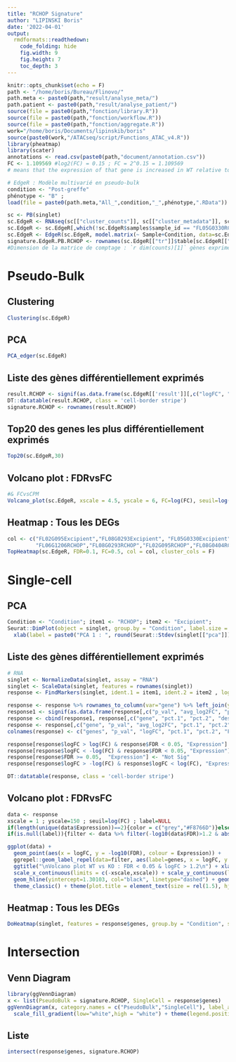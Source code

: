 ```yaml
---
title: "RCHOP Signature"
author: "LIPINSKI Boris"
date: '2022-04-01'
output:
  rmdformats::readthedown:
    code_folding: hide
    fig.width: 9
    fig.height: 7
    toc_depth: 3
---
```


```r
knitr::opts_chunk$set(echo = F)
path <- "/home/boris/Bureau/Flinovo/"
path.meta <- paste0(path,"result/analyse_meta/")
path.patient <- paste0(path,"result/analyse_patient/")
source(file = paste0(path,"fonction/library.R"))
source(file = paste0(path,"fonction/workflow.R"))
source(file = paste0(path,"fonction/aggregate.R"))
work="/home/boris/Documents/lipinskib/boris"
source(paste0(work,"/ATACseq/script/Functions_ATAC_v4.R"))
library(pheatmap)
library(scater)
annotations <- read.csv(paste0(path,"document/annotation.csv"))
FC <- 1.109569 #log2(FC) = 0.15 ; FC = 2^0.15 = 1.109569
# means that the expression of that gene is increased in WT relative to KO by a multiplicative factor of 2^log(FC) ≈ FC

# EdgeR : Modèle multivarié en pseudo-bulk
condition <- "Post-greffe"
phénotype <- "B" ;
load(file = paste0(path.meta,"All_",condition,"_",phénotype,".RData")) ; singlet <- noig(singlet) ; DefaultAssay(singlet) <- "RNA" ; Idents(singlet) <- "Condition"

sc <- PB(singlet)
sc.EdgeR <- RNAseq(sc[["cluster_counts"]], sc[["cluster_metadata"]], sc[["cluster_metadata"]]$Condition)
sc.EdgeR <- sc.EdgeR[,which(!sc.EdgeR$samples$sample_id == "FL05G0330RCHOP")]
sc.EdgeR <- EdgeR(sc.EdgeR, model.matrix(~ Sample+Condition, data=sc.EdgeR$samples), FC=log(FC), lfc=1.11)
signature.EdgeR.PB.RCHOP <- rownames(sc.EdgeR[["tr"]]$table[sc.EdgeR[["tr"]]$table$FDR < 0.05,])
#Dimension de la matrice de comptage : `r dim(counts)[1]` gènes exprimés x `r dim(counts)[2]` souris.
```

# Pseudo-Bulk 
## Clustering
```r
Clustering(sc.EdgeR)
```

## PCA
```r
PCA_edger(sc.EdgeR)
```

## Liste des gènes différentiellement exprimés 
```r
result.RCHOP <- signif(as.data.frame(sc.EdgeR[['result']][,c("logFC", "PValue", "FDR")]),3)
DT::datatable(result.RCHOP, class = 'cell-border stripe')
signature.RCHOP <- rownames(result.RCHOP)
```

## Top20 des genes les plus différentiellement exprimés
```r
Top20(sc.EdgeR,30)
```

## Volcano plot : FDRvsFC 
```r
#& FCvsCPM
Volcano_plot(sc.EdgeR, xscale = 4.5, yscale = 6, FC=log(FC), seuil=log(FC))
```

## Heatmap : Tous les DEGs
```r
col <- c("FL02G095Excipient","FL08G0293Excipient", "FL05G0330Excipient","FL06G1206Excipient","FL08G0404Excipient","FL08G0431Excipient","FL09C1164Excipient","FL12C1888Excipient", "FL140304Excipient",
         "FL06G1206RCHOP","FL08G0293RCHOP","FL02G095RCHOP","FL08G0404RCHOP","FL08G0431RCHOP","FL09C1164RCHOP","FL12C1888RCHOP","FL140304RCHOP")
TopHeatmap(sc.EdgeR, FDR=0.1, FC=0.5, col = col, cluster_cols = F)
```

# Single-cell
## PCA
```r
Condition <- "Condition"; item1 <- "RCHOP"; item2 <- "Excipient";
Seurat::DimPlot(object = singlet, group.by = "Condition", label.size = 5, pt.size = 1,reduction = "pca", label = T) & Seurat::NoLegend() & 
  xlab(label = paste0("PCA 1 : ", round(Seurat::Stdev(singlet[["pca"]])[1],2), " %")) & ylab(label = paste0("PCA 2 : ", round(Seurat::Stdev(singlet[["pca"]])[2],2), " %"))
```

## Liste des gènes différentiellement exprimés
```r
# RNA
singlet <- NormalizeData(singlet, assay = "RNA")
singlet <- ScaleData(singlet, features = rownames(singlet))
response <- FindMarkers(singlet, ident.1 = item1, ident.2 = item2 , logfc.threshold = log2(FC), assay = "RNA", slot = "data")

response <- response %>% rownames_to_column(var="gene") %>% left_join(y = unique(annotations[, c("gene_name", "description")]), by = c("gene" = "gene_name")) %>% as_tibble(response) 
response1 <- signif(as.data.frame(response[,c("p_val", "avg_log2FC", "p_val_adj")]),3)
response <- cbind(response1, response[,c("gene", "pct.1", "pct.2", "description")])
response <- response[,c("gene", "p_val", "avg_log2FC", "pct.1", "pct.2", "p_val_adj", "description")]
colnames(response) <- c("genes", "p_val", "logFC", "pct.1", "pct.2", "FDR", "description")

response[response$logFC > log(FC) & response$FDR < 0.05, "Expression"] <- "Up"
response[response$logFC < -log(FC) & response$FDR < 0.05, "Expression"] <- "Down"
response[response$FDR >= 0.05,  "Expression"] <- "Not Sig"
response[response$logFC > -log(FC) & response$logFC < log(FC), "Expression"] <- "Not Sig"

DT::datatable(response, class = 'cell-border stripe')
```


## Volcano plot : FDRvsFC 
```r
data <- response
xscale = 1 ; yscale=150 ; seuil=log(FC) ; label=NULL
if(length(unique(data$Expression))==2){color = c("grey","#F8766D")}else{color = c("#619CFF","grey","#F8766D")}
if(is.null(label)){filter <- data %>% filter(-log10(data$FDR)>1.2 & abs(data$logFC)>FC)}else{filter <- data %>% filter(data$genes %in% label & -log10(data$FDR)>1.2 & abs(data$logFC)>FC)}

ggplot(data) +
  geom_point(aes(x = logFC, y = -log10(FDR), colour = Expression)) + 
  ggrepel::geom_label_repel(data=filter, aes(label=genes, x = logFC, y = -log10(FDR))) +
  ggtitle("\nVolcano plot WT vs KO : FDR < 0.05 & logFC > 1.2\n") + xlab("log2 FC") + ylab("-log10 FDR") +
  scale_x_continuous(limits = c(-xscale,xscale)) + scale_y_continuous(limits = c(0,yscale)) + scale_color_manual(values = color) + 
  geom_hline(yintercept=1.30103, col="black", linetype="dashed") + geom_vline(xintercept=c(-seuil,seuil), col="black", linetype="dashed") +
  theme_classic() + theme(plot.title = element_text(size = rel(1.5), hjust = 0.5), axis.title = element_text(size = rel(1))) 
```

## Heatmap : Tous les DEGs
```r
DoHeatmap(singlet, features = response$genes, group.by = "Condition", slot = "scale.data", assay = "integrated")
```

# Intersection
## Venn Diagram
```r
library(ggVennDiagram)
x <- list(PseudoBulk = signature.RCHOP, SingleCell = response$genes)
ggVennDiagram(x, category.names = c("PseudoBulk","SingleCell"), label_alpha = 1, label = "count") +
  scale_fill_gradient(low="white",high = "white") + theme(legend.position = "none") + ggtitle("DE list intersection") + theme(plot.title = element_text(hjust = 0.5))
```

## Liste
```r
intersect(response$genes, signature.RCHOP)
```